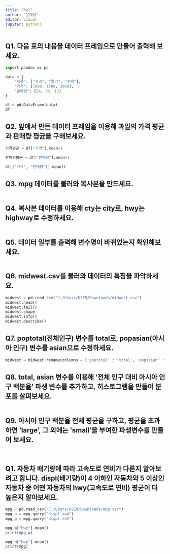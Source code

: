 ```yaml
---
title: "hw1"
author: "윤대웅"
editor: visual
jupyter: python3
---
```


## Q1. 다음 표의 내용을 데이터 프레임으로 만들어 출력해 보세요.

```python
import pandas as pd

data = {
    "제품": ["사과", "딸기", "수박"],
    "가격": [1800, 1500, 3000],
    "판매량": [24, 38, 13]
}

df = pd.DataFrame(data)
df
```

## Q2. 앞에서 만든 데이터 프레임을 이용해 과일의 가격 평균과 판매량 평균을 구해보세요.

```python

가격평균 = df["가격"].mean()

판매량평균 = df["판매량"].mean()

df[["가격", "판매량"]].mean()

```

## Q3. mpg 데이터를 불러와 복사본을 만드세요.

```python

```

## Q4. 복사본 데이터를 이용해 cty는 city로, hwy는 highway로 수정하세요.

```python


```

## Q5. 데이터 일부를 출력해 변수명이 바뀌었는지 확인해보세요.

```python


```

## Q6. midwest.csv를 불러와 데이터의 특징을 파악하세요.

```python

midwest = pd.read_csv("C:/Users/USER/Downloads/midwest.csv")
midwest.head()
midwest.tail()
midwest.shape
midwest.info()
midwest.describe()

```

## Q7. poptotal(전체인구) 변수를 total로, popasian(아시아 인구) 변수를 asian으로 수정하세요.

```python

midwest = midwest.rename(columns = {'poptotal' : 'total', 'popasian' : 'asian'})

```

## Q8. total, asian 변수를 이용해 '전체 인구 대비 아시아 인구 백분율' 파생 변수를 추가하고, 히스토그램을 만들어 분포를 살펴보세요.

```python


```

## Q9. 아시아 인구 백분율 전체 평균을 구하고, 평균을 초과하면 'large', 그 외에는 'small'을 부여한 파생변수를 만들어 보세요.

```python



```

```python



```


## Q1. 자동차 배기량에 따라 고속도로 연비가 다른지 알아보려고 합니다. displ(배기량)이 4 이하인 자동차와 5 이상인 자동차 중 어떤 자동차의 hwy(고속도로 연비) 평균이 더 높은지 알아보세요.

```python

mpg = pd.read_csv("C:/Users/USER/Downloads/mpg.csv")
mpg_a = mpg.query("displ <=4")
mpg_b = mpg.query("displ >=5")

mpg_a["hwy"].mean()
print(mpg_a)

mpg_b["hwy"].mean()
print(mpg)

```

